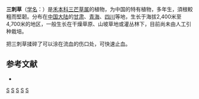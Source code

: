 {{Speciesbox 
| taxon = Aristida triseta
| authority = Keng
}}

'''三刺草'''（[[学名|学名]]：{{lang|la|''Aristida triseta''}}）是[[禾本科|禾本科]][[三芒草属|三芒草属]]的植物，为中国的特有植物，多年生，須根較粗而堅韌。分布在[[中国大陆|中国大陆]]的[[甘肃|甘肃]]、[[青海|青海]]、[[四川|四川]]等地，生长于海拔2,400米至4,700米的地区，一般生长在干燥草原、山坡草地或灌丛林下，目前尚未由人工引种栽培。

把三刺草揉碎了可以涂在流血的伤口处，可快速止血。

== 参考文献 ==
<div class="references-small">
* {{cite web| url =http://www.bioinfo.cn/db05/KmzwSpecies.php?action=view&id=10109| title =三刺草| work =《中国高等植物数据库全库》| publisher =中国科学院微生物研究所| author =昆明植物研究所| accessdate =2009-02-19| deadurl =yes| archiveurl =https://web.archive.org/web/20160305000520/http://www.bioinfo.cn/db05/KmzwSpecies.php?action=view&id=10109| archivedate =2016-03-05}}
</div>
{{Taxonbar|from=Q10865404}}

[[Category:三芒草属|S]]
[[Category:中國特有植物|S]]
[[Category:甘肃植物|S]]
[[Category:青海植物|S]]
[[Category:四川植物|S]]
